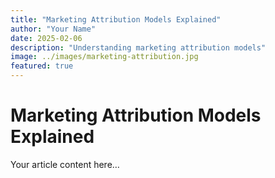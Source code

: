 ```yaml
---
title: "Marketing Attribution Models Explained"
author: "Your Name"
date: 2025-02-06
description: "Understanding marketing attribution models"
image: ../images/marketing-attribution.jpg
featured: true
---
```


# Marketing Attribution Models Explained

Your article content here...
